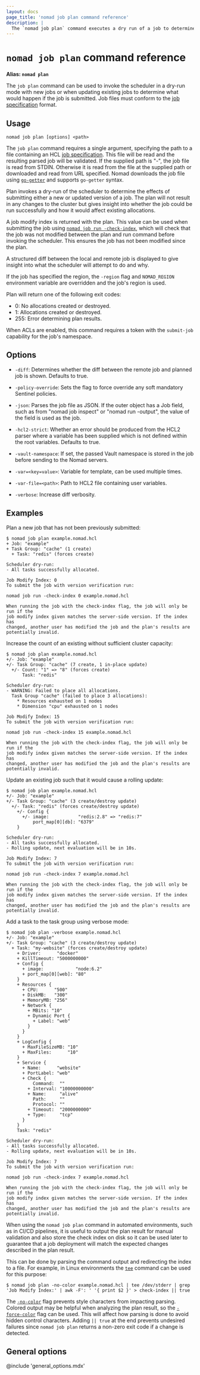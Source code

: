 ```yaml
---
layout: docs
page_title: 'nomad job plan command reference'
description: |
  The `nomad job plan` command executes a dry run of a job to determine its effects.
---
```


# `nomad job plan` command reference

**Alias: `nomad plan`**

The `job plan` command can be used to invoke the scheduler in a dry-run mode
with new jobs or when updating existing jobs to determine what would happen if
the job is submitted. Job files must conform to the [job specification] format.

## Usage

```plaintext
nomad job plan [options] <path>
```

The `job plan` command requires a single argument, specifying the path to a file
containing an HCL [job specification]. This file will be read and the resulting
parsed job will be validated. If the supplied path is "-", the job file is read
from STDIN. Otherwise it is read from the file at the supplied path or
downloaded and read from URL specified. Nomad downloads the job file using
[`go-getter`] and supports `go-getter` syntax.

Plan invokes a dry-run of the scheduler to determine the effects of submitting
either a new or updated version of a job. The plan will not result in any
changes to the cluster but gives insight into whether the job could be run
successfully and how it would affect existing allocations.

A job modify index is returned with the plan. This value can be used when
submitting the job using [`nomad job run -check-index`], which will check that
the job was not modified between the plan and run command before invoking the
scheduler. This ensures the job has not been modified since the plan.

A structured diff between the local and remote job is displayed to
give insight into what the scheduler will attempt to do and why.

If the job has specified the region, the `-region` flag and `NOMAD_REGION`
environment variable are overridden and the job's region is used.

Plan will return one of the following exit codes:

- 0: No allocations created or destroyed.
- 1: Allocations created or destroyed.
- 255: Error determining plan results.

When ACLs are enabled, this command requires a token with the `submit-job`
capability for the job's namespace.

## Options

- `-diff`: Determines whether the diff between the remote job and planned job is
  shown. Defaults to true.

- `-policy-override`: Sets the flag to force override any soft mandatory
  Sentinel policies.

- `-json`: Parses the job file as JSON. If the outer object has a Job field,
  such as from "nomad job inspect" or "nomad run -output", the value of the
  field is used as the job.

- `-hcl2-strict`: Whether an error should be produced from the HCL2 parser where
  a variable has been supplied which is not defined within the root variables.
  Defaults to true.

- `-vault-namespace`: If set, the passed Vault namespace is stored in the job
  before sending to the Nomad servers.

- `-var=<key=value>`: Variable for template, can be used multiple times.

- `-var-file=<path>`: Path to HCL2 file containing user variables.

- `-verbose`: Increase diff verbosity.

## Examples

Plan a new job that has not been previously submitted:

```shell-session
$ nomad job plan example.nomad.hcl
+ Job: "example"
+ Task Group: "cache" (1 create)
  + Task: "redis" (forces create)

Scheduler dry-run:
- All tasks successfully allocated.

Job Modify Index: 0
To submit the job with version verification run:

nomad job run -check-index 0 example.nomad.hcl

When running the job with the check-index flag, the job will only be run if the
job modify index given matches the server-side version. If the index has
changed, another user has modified the job and the plan's results are
potentially invalid.
```

Increase the count of an existing without sufficient cluster capacity:

```shell-session
$ nomad job plan example.nomad.hcl
+/- Job: "example"
+/- Task Group: "cache" (7 create, 1 in-place update)
  +/- Count: "1" => "8" (forces create)
      Task: "redis"

Scheduler dry-run:
- WARNING: Failed to place all allocations.
  Task Group "cache" (failed to place 3 allocations):
    * Resources exhausted on 1 nodes
    * Dimension "cpu" exhausted on 1 nodes

Job Modify Index: 15
To submit the job with version verification run:

nomad job run -check-index 15 example.nomad.hcl

When running the job with the check-index flag, the job will only be run if the
job modify index given matches the server-side version. If the index has
changed, another user has modified the job and the plan's results are
potentially invalid.
```

Update an existing job such that it would cause a rolling update:

```shell-session
$ nomad job plan example.nomad.hcl
+/- Job: "example"
+/- Task Group: "cache" (3 create/destroy update)
  +/- Task: "redis" (forces create/destroy update)
    +/- Config {
      +/- image:           "redis:2.8" => "redis:7"
          port_map[0][db]: "6379"
    }

Scheduler dry-run:
- All tasks successfully allocated.
- Rolling update, next evaluation will be in 10s.

Job Modify Index: 7
To submit the job with version verification run:

nomad job run -check-index 7 example.nomad.hcl

When running the job with the check-index flag, the job will only be run if the
job modify index given matches the server-side version. If the index has
changed, another user has modified the job and the plan's results are
potentially invalid.
```

Add a task to the task group using verbose mode:

```shell-session
$ nomad job plan -verbose example.nomad.hcl
+/- Job: "example"
+/- Task Group: "cache" (3 create/destroy update)
  + Task: "my-website" (forces create/destroy update)
    + Driver:      "docker"
    + KillTimeout: "5000000000"
    + Config {
      + image:            "node:6.2"
      + port_map[0][web]: "80"
    }
    + Resources {
      + CPU:      "500"
      + DiskMB:   "300"
      + MemoryMB: "256"
      + Network {
        + MBits: "10"
        + Dynamic Port {
          + Label: "web"
        }
      }
    }
    + LogConfig {
      + MaxFileSizeMB: "10"
      + MaxFiles:      "10"
    }
    + Service {
      + Name:      "website"
      + PortLabel: "web"
      + Check {
          Command:  ""
        + Interval: "10000000000"
        + Name:     "alive"
          Path:     ""
          Protocol: ""
        + Timeout:  "2000000000"
        + Type:     "tcp"
      }
    }
    Task: "redis"

Scheduler dry-run:
- All tasks successfully allocated.
- Rolling update, next evaluation will be in 10s.

Job Modify Index: 7
To submit the job with version verification run:

nomad job run -check-index 7 example.nomad.hcl

When running the job with the check-index flag, the job will only be run if the
job modify index given matches the server-side version. If the index has
changed, another user has modified the job and the plan's results are
potentially invalid.
```

When using the `nomad job plan` command in automated environments, such as
in CI/CD pipelines, it is useful to output the plan result for manual
validation and also store the check index on disk so it can be used later to
guarantee that a job deployment will match the expected changes described in
the plan result.

This can be done by parsing the command output and redirecting the index to a
file. For example, in Linux environments the [`tee`] command can be used for
this purpose:

```console
$ nomad job plan -no-color example.nomad.hcl | tee /dev/stderr | grep 'Job Modify Index:' | awk -F': ' '{ print $2 }' > check-index || true
```

The [`-no-color`](#no-color) flag prevents style characters from impacting
parsing. Colored output may be helpful when analyzing the plan result, so the
[`-force-color`](#force-color) flag can be used. This will affect how parsing
is done to avoid hidden control characters. Adding `|| true` at the end
prevents undesired failures since `nomad job plan` returns a non-zero exit code
if a change is detected.

## General options

@include 'general_options.mdx'

[job specification]: /nomad/docs/job-specification
[hcl job specification]: /nomad/docs/job-specification
[`go-getter`]: https://github.com/hashicorp/go-getter
[`nomad job run -check-index`]: /nomad/docs/commands/job/run#check-index
[`tee`]: https://man7.org/linux/man-pages/man1/tee.1.html
